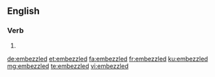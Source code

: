 ==English==

===Verb===
{{head|en|verb form}}

# {{en-past of|embezzle}}

[[de:embezzled]]
[[et:embezzled]]
[[fa:embezzled]]
[[fr:embezzled]]
[[ku:embezzled]]
[[mg:embezzled]]
[[te:embezzled]]
[[vi:embezzled]]